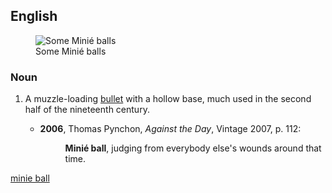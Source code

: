 ==English==
[[Image:Minie_Balls.jpg|thumb|Some Minié balls]]

===Noun===
{{en-noun|sg=[[w:Claude Etienne Minié|Minié]] [[ball]]}}

# {{historical}} A muzzle-loading [[bullet]] with a hollow base, much used in the second half of the nineteenth century.
#*'''2006''', Thomas Pynchon, ''Against the Day'', Vintage 2007, p. 112:
#*:'''Minié ball''', judging from everybody else's wounds around that time.

[[Category:English terms spelled with É|minie ball]]